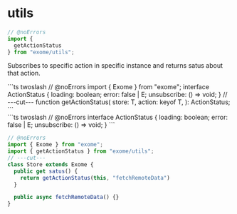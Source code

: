 # utils

```ts twoslash
// @noErrors
import {
  getActionStatus
} from "exome/utils";
```

<div className="api-explore">
<p className="api-explore-comment">
Subscribes to specific action in specific instance and returns satus about that action.
</p>
```ts twoslash
// @noErrors
import { Exome } from "exome";
interface ActionStatus<E = any> {
  loading: boolean;
  error: false | E;
  unsubscribe: () => void;
}
// ---cut---
function getActionStatus<E = Error, T extends Exome = any>(
  store: T,
  action: keyof T,
): ActionStatus<E>;
```
</div>

<div className="api-explore">
```ts twoslash
// @noErrors
interface ActionStatus<E = any> {
  loading: boolean;
  error: false | E;
  unsubscribe: () => void;
}
```
</div>

```ts [Example] twoslash
// @noErrors
import { Exome } from "exome";
import { getActionStatus } from "exome/utils";
// ---cut---
class Store extends Exome {
  public get satus() {
    return getActionStatus(this, "fetchRemoteData")
  }

  public async fetchRemoteData() {}
}
```
